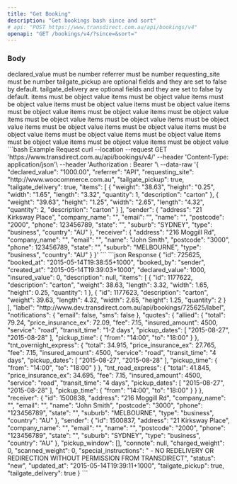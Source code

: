 ```yaml
---
title: "Get Booking"
description: "Get bookings bash since and sort"
# api: "POST https://www.transdirect.com.au/api/bookings/v4"
openapi: "GET /bookings/v4/?since=&sort="
---
```

### Body
<ParamField body="declared_value" type="number" required="true">
declared_value must be number 
</ParamField>
<ParamField body="referrer" type="string" required="true">
referrer must be number 
</ParamField>
<ParamField body="requesting_site" type="url" required="true">
requesting_site must be number 
</ParamField>
<ParamField body="tailgate_pickup" type="boolean">
tailgate_pickup are optional fields and they are set to false by default.
</ParamField>
<ParamField body="tailgate_delivery" type="boolean">
tailgate_delivery are optional fields and they are set to false by default.
</ParamField>
<ParamField body="items" type="object">
items must be object value 
</ParamField>
<ParamField body="weight" type="string">
items must be object value 
</ParamField>
<ParamField body="height" type="string">
items must be object value 
</ParamField>
<ParamField body="width" type="string">
items must be object value 
</ParamField>
<ParamField body="length" type="string">
items must be object value 
</ParamField>
<ParamField body="quantity" type="number">
items must be object value 
</ParamField>
<ParamField body="description" type="string">
items must be object value 
</ParamField>
<ParamField body="sender" type="object">
items must be object value 
</ParamField>
<ParamField body="address" type="string">
items must be object value 
</ParamField>
<ParamField body="company_name" type="string">
items must be object value 
</ParamField>
<ParamField body="email" type="string">
items must be object value 
</ParamField>
<ParamField body="name" type="string">
items must be object value 
</ParamField>
<ParamField body="postcode" type="object">
items must be object value 
</ParamField>
<ParamField body="phone" type="number">
items must be object value 
</ParamField>
<ParamField body="state" type="string">
items must be object value 
</ParamField>
<ParamField body="suburb" type="string">
items must be object value 
</ParamField>
<ParamField body="type" type="string">
items must be object value 
</ParamField>
<ParamField body="country" type="string">
items must be object value 
</ParamField>
<ParamField body="receiver" type="object">
items must be object value 
</ParamField>
<RequestExample>
```bash Example Request
curl --location --request GET 'https://www.transdirect.com.au/api/bookings/v4/'
--header 'Content-Type: application/json'\
--header 'Authorization : Bearer <fec5ae54d239f1bbf23a12010989ba17>'\
--data-raw '{
  "declared_value": "1000.00",
  "referrer": "API",
  "requesting_site": "http://www.woocommerce.com.au",
  "tailgate_pickup": true,
  "tailgate_delivery": true,
  "items": [
    {
      "weight": "38.63",
      "height": "0.25",
      "width": "1.65",
      "length": "3.32",
      "quantity": 1,
      "description": "carton"
    },
    {
      "weight": "39.63",
      "height": "1.25",
      "width": "2.65",
      "length": "4.32",
      "quantity": 2,
      "description": "carton"
    }
  ],
  "sender": {
    "address": "21 Kirksway Place",
    "company_name": "",
    "email": "",
    "name": "",
    "postcode": "2000",
    "phone": 123456789,
    "state": "",
    "suburb": "SYDNEY",
    "type": "business",
    "country": "AU"
  },
  "receiver": {
    "address": "216 Moggill Rd",
    "company_name": "",
    "email": "",
    "name": "John Smith",
    "postcode": "3000",
    "phone": 123456789,
    "state": "",
    "suburb": "MELBOURNE",
    "type": "business",
    "country": "AU"
  }
}'
``` 
</RequestExample>   
<ResponseExample>
```json Response
{
  "id": 725625,
  "booked_at": "2015-05-14T19:38:55+1000",
  "booked_by": "sender",
  "created_at": "2015-05-14T19:39:03+1000",
  "declared_value": 1000,
  "insured_value": 0,
  "description": null,
  "items": [
    {
      "id": 1177622,
      "description": "carton",
      "weight": 38.63,
      "length": 3.32,
      "width": 1.65,
      "height": 0.25,
      "quantity": 1
    },
    {
      "id": 1177623,
      "description": "carton",
      "weight": 39.63,
      "length": 4.32,
      "width": 2.65,
      "height": 1.25,
      "quantity": 2
    }
  ],
  "label": "http://www.dev.transdirect.com.au/api/bookings/725625/label",
  "notifications": {
    "email": false,
    "sms": false
  },
  "quotes": {
    "allied": {
      "total": 79.24,
      "price_insurance_ex": 72.09,
      "fee": 7.15,
      "insured_amount": 4500,
      "service": "road",
      "transit_time": "1-2 days",
      "pickup_dates": [
        "2015-08-27",
        "2015-08-28"
      ],
      "pickup_time": {
        "from": "14:00",
        "to": "18:00"
      }
    },
    "tnt_overnight_express": {
      "total": 34.915,
      "price_insurance_ex": 27.765,
      "fee": 7.15,
      "insured_amount": 4500,
      "service": "road",
      "transit_time": "4 days",
      "pickup_dates": [
        "2015-08-27",
        "2015-08-28"
      ],
      "pickup_time": {
        "from": "14:00",
        "to": "18:00"
      }
    },
    "tnt_road_express": {
      "total": 41.845,
      "price_insurance_ex": 34.695,
      "fee": 7.15,
      "insured_amount": 4500,
      "service": "road",
      "transit_time": "4 days",
      "pickup_dates": [
        "2015-08-27",
        "2015-08-28"
      ],
      "pickup_time": {
        "from": "14:00",
        "to": "18:00"
      }
    }
  },
  "receiver": {
    "id": 1500838,
    "address": "216 Moggill Rd",
    "company_name": "",
    "email": "",
    "name": "John Smith",
    "postcode": "3000",
    "phone": "123456789",
    "state": "",
    "suburb": "MELBOURNE",
    "type": "business",
    "country": "AU"
  },
  "sender": {
    "id": 1500837,
    "address": "21 Kirksway Place",
    "company_name": "",
    "email": "",
    "name": "",
    "postcode": "2000",
    "phone": "123456789",
    "state": "",
    "suburb": "SYDNEY",
    "type": "business",
    "country": "AU"
  },
  "pickup_window": [],
  "connote": null,
  "charged_weight": 0,
  "scanned_weight": 0,
  "special_instructions": " - NO REDELIVERY OR REDIRECTION WITHOUT PERMISSION FROM TRANSDIRECT",
  "status": "new",
  "updated_at": "2015-05-14T19:39:11+1000",
  "tailgate_pickup": true,
  "tailgate_delivery": true
}  
```
</ResponseExample>
